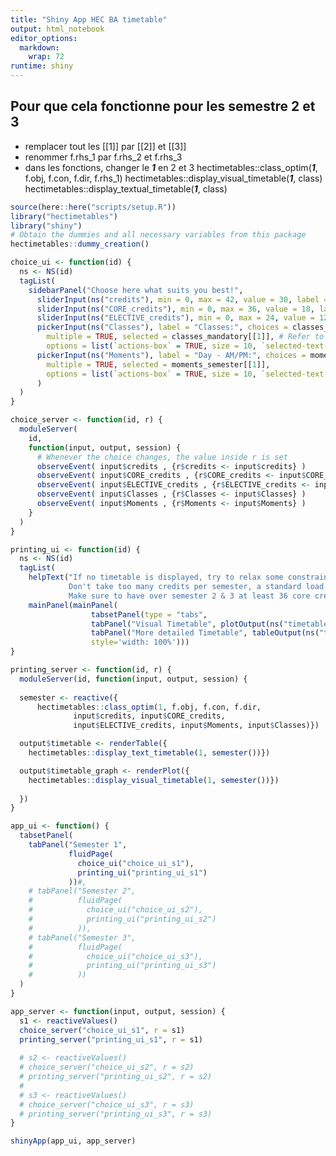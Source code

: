 ```yaml
---
title: "Shiny App HEC BA timetable"
output: html_notebook
editor_options: 
  markdown: 
    wrap: 72
runtime: shiny
---
```



## Pour que cela fonctionne pour les semestre 2 et 3
- remplacer tout les [[1]] par [[2]] et [[3]]
- renommer f.rhs_1 par f.rhs_2 et f.rhs_3
- dans les fonctions, changer le ***1*** en 2 et 3
hectimetables::class_optim(***1***, f.obj, f.con, f.dir, f.rhs_1)
hectimetables::display_visual_timetable(***1***, class)
hectimetables::display_textual_timetable(***1***, class)

```r
source(here::here("scripts/setup.R"))
library("hectimetables")
library("shiny")
# Obtain the dummies and all necessary variables from this package
hectimetables::dummy_creation()
```

```r
choice_ui <- function(id) {
  ns <- NS(id)
  tagList(
    sidebarPanel("Choose here what suits you best!", 
      sliderInput(ns("credits"), min = 0, max = 42, value = 30, label = "Total credits"),
      sliderInput(ns("CORE_credits"), min = 0, max = 36, value = 18, label = "Mandatory credits"),
      sliderInput(ns("ELECTIVE_credits"), min = 0, max = 24, value = 12, label = "Elective credits"),
      pickerInput(ns("Classes"), label = "Classes:", choices = classes_semester[[1]],
        multiple = TRUE, selected = classes_mandatory[[1]], # Refer to mandatory classes
        options = list(`actions-box` = TRUE, size = 10, `selected-text-format` = "count > 3")),
      pickerInput(ns("Moments"), label = "Day - AM/PM:", choices = moments_semester[[1]],
        multiple = TRUE, selected = moments_semester[[1]], 
        options = list(`actions-box` = TRUE, size = 10, `selected-text-format` = "count > 3"))
      )
  )
}
```

```r
choice_server <- function(id, r) {
  moduleServer(
    id,
    function(input, output, session) {
      # Whenever the choice changes, the value inside r is set
      observeEvent( input$credits , {r$credits <- input$credits} )
      observeEvent( input$CORE_credits , {r$CORE_credits <- input$CORE_credits} )
      observeEvent( input$ELECTIVE_credits , {r$ELECTIVE_credits <- input$ELECTIVE_credits} )
      observeEvent( input$Classes , {r$Classes <- input$Classes} )
      observeEvent( input$Moments , {r$Moments <- input$Moments} )
    }
  )
}
```

```r
printing_ui <- function(id) {
  ns <- NS(id)
  tagList( 
    helpText("If no timetable is displayed, try to relax some constraints. 
             Don't take too many credits per semester, a standard load is 30. 
             Make sure to have over semester 2 & 3 at least 36 core credits."),
    mainPanel(mainPanel(
                  tabsetPanel(type = "tabs",
                  tabPanel("Visual Timetable", plotOutput(ns("timetable_graph"))),
                  tabPanel("More detailed Timetable", tableOutput(ns("timetable")))), 
                  style='width: 100%')))
}
```

```r
printing_server <- function(id, r) {
  moduleServer(id, function(input, output, session) {
    
  semester <- reactive({
      hectimetables::class_optim(1, f.obj, f.con, f.dir,
              input$credits, input$CORE_credits, 
              input$ELECTIVE_credits, input$Moments, input$Classes)})

  output$timetable <- renderTable({
    hectimetables::display_text_timetable(1, semester())})

  output$timetable_graph <- renderPlot({
    hectimetables::display_visual_timetable(1, semester())})
    
  })
}
```

```r
app_ui <- function() {
  tabsetPanel(
    tabPanel("Semester 1",
             fluidPage(
               choice_ui("choice_ui_s1"),
               printing_ui("printing_ui_s1")
             ))#,
    # tabPanel("Semester 2",
    #          fluidPage(
    #            choice_ui("choice_ui_s2"),
    #            printing_ui("printing_ui_s2")
    #          )),
    # tabPanel("Semester 3",
    #          fluidPage(
    #            choice_ui("choice_ui_s3"),
    #            printing_ui("printing_ui_s3")
    #          ))
  )
}
```

```r
app_server <- function(input, output, session) {
  s1 <- reactiveValues()
  choice_server("choice_ui_s1", r = s1)
  printing_server("printing_ui_s1", r = s1)
  
  # s2 <- reactiveValues()
  # choice_server("choice_ui_s2", r = s2)
  # printing_server("printing_ui_s2", r = s2)
  # 
  # s3 <- reactiveValues()
  # choice_server("choice_ui_s3", r = s3)
  # printing_server("printing_ui_s3", r = s3)
}
```

```r
shinyApp(app_ui, app_server)
```
